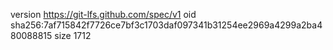 version https://git-lfs.github.com/spec/v1
oid sha256:7af715842f7726ce7bf3c1703daf097341b31254ee2969a4299a2ba480088815
size 1712
